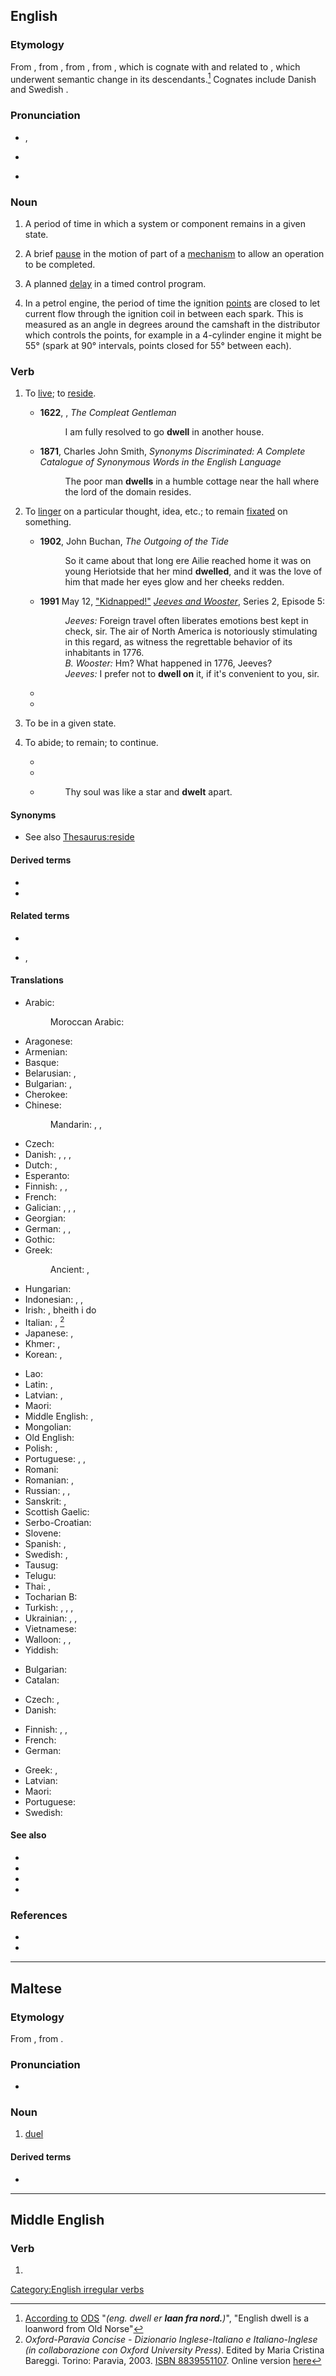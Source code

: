 ==English==

===Etymology===
From {{inh|en|enm|dwellen|t=delay, live, remain, persist}}, from {{inh|en|ang|dwellan|t=to mislead, deceive; be led into error, stray}}, from {{inh|en|gem-pro|*dwaljaną|t=to hold up, delay; hesitate}}, from {{der|en|ine-pro|*dʰwelH-|t=to whirl, swirl, blur, obfuscate}}, which is cognate with {{cog|non|dvelja}} and related to {{cog|gem-pro|*dwelaną|t=to go astray}}, which underwent semantic change in its descendants.<ref>[http://ordnet.dk/ods/opslag?id=437404 According to] [[:da:ODS|ODS]] "''(eng. dwell er '''laan fra nord.''')''", "English dwell is a loanword from Old Norse"</ref> Cognates include Danish {{m|da|dvæle|t=to linger, dwell}} and Swedish {{m|sv|dväljas|t=to dwell, reside}}.

===Pronunciation===
* {{enPR|dwĕl}}, {{IPA|en|/dwɛl/}}
* {{audio|en|en-us-dwell.ogg|Audio (US)}}

* {{rhymes|en|ɛl|s=1}}

===Noun===
{{en-noun}}

# {{lb|en|engineering}} A period of time in which a system or component remains in a given state.
# {{lb|en|engineering}} A brief [[pause]] in the motion of part of a [[mechanism]] to allow an operation to be completed.
# {{lb|en|electrical engineering}} A planned [[delay]] in a timed control program.
# {{lb|en|automotive}} In a petrol engine, the period of time the ignition [[points]] are closed to let current flow through the ignition coil in between each spark. This is measured as an angle in degrees around the camshaft in the distributor which controls the points, for example in a 4-cylinder engine it might be 55° (spark at 90° intervals, points closed for 55° between each).

===Verb===
{{en-verb|dwells|dwelling|dwelt|past2=dwelled|past2_qual=mostly US}}

# {{lb|en|intransitive|now|_|literary}} To [[live]]; to [[reside]].
#* '''1622''', {{w|Henry Peacham (born 1578)|Henry Peacham (Jr.)}}, ''The Compleat Gentleman''
#*: I am fully resolved to go '''dwell''' in another house.
#* '''1871''', Charles John Smith, ''Synonyms Discriminated: A Complete Catalogue of Synonymous Words in the English Language''
#*: The poor man '''dwells''' in a humble cottage near the hall where the lord of the domain resides.
# {{senseid|en|linger}} {{indtr|en|on}} To [[linger]] on a particular thought, idea, etc.; to remain [[fixated]] on something.
#* '''1902''', John Buchan, ''The Outgoing of the Tide''
#*: So it came about that long ere Ailie reached home it was on young Heriotside that her mind '''dwelled''', and it was the love of him that made her eyes glow and her cheeks redden.
#* '''1991''' May 12, [[w:List of Jeeves and Wooster episodes|"Kidnapped!"]] [[w:Jeeves and Wooster|''Jeeves and Wooster'']], Series 2, Episode 5:
#*: ''Jeeves:'' Foreign travel often liberates emotions best kept in check, sir. The air of North America is notoriously stimulating in this regard, as witness the regrettable behavior of its inhabitants in 1776.<br>''B. Wooster:'' Hm? What happened in 1776, Jeeves?<br>''Jeeves:'' I prefer not to '''dwell on''' it, if it's convenient to you, sir.
#*{{quote-video game|en||developer={{w|BioWare}}|title={{w|Mass Effect (video game)|Mass Effect}}|genre=[[science fiction|Science Fiction]]|location=Redwood City|publisher=Electronic Arts|year=2008|platform=PC|scene=Normandy SR-1|isbn=9780784546642|oclc=246633669|passage=Corporal Jenkins: They're always getting dropped into impossible situations. Forced to survive unbeatable odds. Just like you on Akuze!<br>Shepard: Fifty marines died there, Jenkins.<br>Corporal Jenkins: Sorry, Commander. I-- I didn't mean to offend you. I respect what you did there. We all do.<br>Doctor Chakwas: Let's not '''dwell on''' the past, Commander. Was there something else you needed?}}
#* {{quote-journal|en|author=Daniel Taylor|title=Norwich reach Premier League after early blitz sees off Middlesbrough|work={{w|The Guardian}} (London)|date=25 May 2015|url=http://www.theguardian.com/football/2015/may/25/middlesbrough-norwich-championship-play-off-final-match-report
|passage=Middlesbrough will wonder whether it might have been different if the volley that Jelle Vossen slashed towards John Ruddy’s net after nine minutes had been a couple inches lower rather than clanging off the crossbar. They should not '''dwell on''' that moment too long, however.}}
#: {{ux|en|Steven, stop '''dwelling on''' the past!<br>But you stole my kidney!}}
# {{lb|en|intransitive|engineering}} To be in a given state.
# {{lb|en|intransitive}} To abide; to remain; to continue.
#* {{RQ:Spenser Faerie Queene|year=1596.2|book=VI|canto=XII|stanza=17|page=512|passage= My liefe (ſayd ſhe) ye know, that long ygo, / Whileſt ye in durance '''dwelt''', ye to me gaue / A little mayde, the which ye chylded tho ; / The ſame againe if now ye liſt to haue, / The ſame is yonder Lady, whom high God did ſaue.}}
#* {{RQ:Shakespeare Merchant of Venice|I|iii|passage=I'll rather '''dwell''' in my necessity.}}
#* {{RQ:Wordsworth Milton}}
#*: Thy soul was like a star and '''dwelt''' apart.

====Synonyms====
* {{sense|live, reside}} See also [[Thesaurus:reside]]

====Derived terms====
* {{l|en|bedwell}}
* {{l|en|indwell}}

====Related terms====
* {{l|en|dwelling}}
* {{l|en|dwell on}}, {{l|en|dwell upon}}

====Translations====
{{trans-top|live, reside}}
* Arabic:
*: Moroccan Arabic: {{t|ary|سْكن|tr=skən}}
* Aragonese: {{t|an|habitar}}
* Armenian: {{t-needed|hy}}
* Basque: {{t|eu|bizi izan}}
* Belarusian: {{t|be|пражыва́ць|impf|sc=Cyrl}}, {{t|be|пражываць|impf|alt=жыць|sc=Cyrl}}
* Bulgarian: {{t+|bg|живе́я|impf}}, {{t+|bg|обита́вам|impf}}
* Cherokee: {{t|chr|ᎡᎯ}}
* Chinese:
*: Mandarin: {{t+|cmn|居住|tr=jūzhù|sc=Hani}}, {{t+|cmn|住|tr=zhù|sc=Hani}}, {{t+|cmn|居留|tr=jūliú|sc=Hani}}
* Czech: {{t+|cs|bydlet}}
* Danish: {{t+|da|leve}}, {{t|da|forblive}}, {{t|da|bebo}}, {{t+|da|bo}}
* Dutch: {{t+|nl|rondhangen}}, {{t+|nl|verblijven}}
* Esperanto: {{t+|eo|loĝi}}
* Finnish: {{t+|fi|asua}}, {{t+|fi|oleskella}}, {{t+|fi|asustaa}}
* French: {{t+|fr|résider}}
* Galician: {{t|gl|residir}}, {{t+|gl|morar}}, {{t|gl|habitar}}, {{t|gl|vivir}}
* Georgian: {{t-needed|ka}}
* German: {{t+|de|leben}}, {{t+|de|verbleiben}}, {{t+|de|wohnen}}
* Gothic: {{t|got|𐌱𐌰𐌿𐌰𐌽}}
* Greek:
*: Ancient: {{t|grc|οἰκέω}}, {{t|grc|ναίω}} {{qualifier|Epic}}
* Hungarian: {{t+|hu|lakik}}
* Indonesian: {{t+|id|tinggal}}, {{t+|id|diam|alt=berdiam}}, {{t+|id|diam|alt=mendiami}}
* Irish: {{t|ga|cónaigh}}, bheith i do {{t|ga|cónaí|m|alt=chónaí}}
* Italian: {{t+check|it|abitare}}, {{t+check|it|dimorare}}<ref>''Oxford-Paravia Concise - Dizionario Inglese-Italiano e Italiano-Inglese (in collaborazione con Oxford University Press)''. Edited by Maria Cristina Bareggi. Torino: Paravia, 2003. [[W:Wikipedia:book sources|ISBN 8839551107]]. Online version [https://web.archive.org/web/20060421055758/http://oxfordparavia.it/ here]</ref><!-- what do we do with this? -->
* Japanese: {{t+|ja|住む|tr=sumu}}, {{t+|ja|居住|tr=kyojū suru|alt=居住する}}
* Khmer: {{t+|km|នៅ}}, {{t|km|រស់នៅ}}
* Korean: {{t+|ko|살다}}, {{t+|ko|거주하다}}
{{trans-mid}}
* Lao: {{t-needed|lo}}
* Latin: {{t|la|incolō}}, {{t+|la|habito}}
* Latvian: {{t|lv|mist}}, {{t+|lv|dzīvot}}
* Maori: {{t+|mi|noho}}
* Middle English: {{t|enm|lenden}}, {{t|enm|dwellen}}
* Mongolian: {{t+|mn|суух}}
* Old English: {{t|ang|būan}}
* Polish: {{t+|pl|mieszkać}}, {{t+|pl|zamieszkiwać}}
* Portuguese: {{t+|pt|habitar}}, {{t+|pt|morar}}, {{qualifier|Brazil}} {{t+|pt|viver}}
* Romani: {{t|rom|beśel}}
* Romanian: {{t+|ro|trăi}}, {{t+|ro|locui}}
* Russian: {{t+|ru|прожива́ть|impf}}, {{t+|ru|жить|impf}}, {{t+|ru|обита́ть|impf}}
* Sanskrit: {{t|sa|क्षेति}}, {{t+|sa|वसति}}
* Scottish Gaelic: {{t|gd|còmhnaich}}
* Serbo-Croatian: {{t+|sh|boraviti|impf}}
* Slovene: {{t|sl|bivati}}
* Spanish: {{t+|es|habitar}}, {{t+|es|morar}}
* Swedish: {{t+|sv|bo}}, {{t+|sv|leva}}
* Tausug: {{t|tsg|hula}}
* Telugu: {{t+|te|నివసించు}}
* Thai: {{t|th|อาศัยอยู่|tr=aa-sǎi-yùu}}, {{t+|th|อยู่|tr=yùu}}
* Tocharian B: {{t|txb|walāk-}}
* Turkish: {{t+|tr|oturmak}}, {{t+|tr|ikamet etmek}}, {{t+|tr|eğleşmek}}, {{t+|tr|kalmak}}
* Ukrainian: {{t+|uk|ме́шкати|impf}}, {{t+|uk|жи́ти|impf}}, {{t+|uk|прожива́ти|impf}}
* Vietnamese: {{t+|vi|ở}}
* Walloon: {{t+|wa|dimorer}}, {{t+|wa|dimani}}, {{t+|wa|lodjî}}
* Yiddish: {{t|yi|וווינען}}
{{trans-bottom}}

{{trans-top|to continue to think or talk about (something or someone)}}
* Bulgarian: {{t|bg|[[спирам]] [[се]] [[на]]}}
* Catalan: {{t+|ca|capficar-se}}

* Czech: {{t|cs|rozebírat}}, {{t|cs|probírat}}
* Danish: {{t|da|dvæle}}

* Finnish: {{t+|fi|vatvoa}}, {{t+|fi|kelata}}, {{t+|fi|pyöritellä}}
* French: {{t-check|fr|[[s'appesantir]] [[sur]]}}
* German: {{t+|de|verweilen}}
{{trans-mid}}
* Greek: {{t|el|τρώω κόλλημα}}, {{t+|el|αναλογίζομαι}}
* Latvian: {{t|lv|gremdēties}}
* Maori: {{t|mi|rauroha}}
* Portuguese: {{t+|pt|remoer}}
* Swedish: {{t+|sv|älta}}
{{trans-bottom}}

====See also====
* {{l|en|abide}}
* {{l|en|live}}
* {{l|en|reside}}
* {{l|en|stay}}

===References===
<references/>
* {{R:Century 1911}}
* {{R:Webster 1913}}

[[Category:English irregular verbs]]

----

==Maltese==

===Etymology===
From {{bor|mt|it|duello}}, from {{der|mt|la|duellum}}.

===Pronunciation===
* {{IPA|mt|/dwɛll/}}

===Noun===
{{mt-noun|g=m|p=dwellijiet|p2=dwelli}}

# [[duel]]

====Derived terms====
* {{l|mt|ddwella}}

----

==Middle English==

===Verb===
{{head|enm|verb}}

# {{alt form|enm|dwellen}}